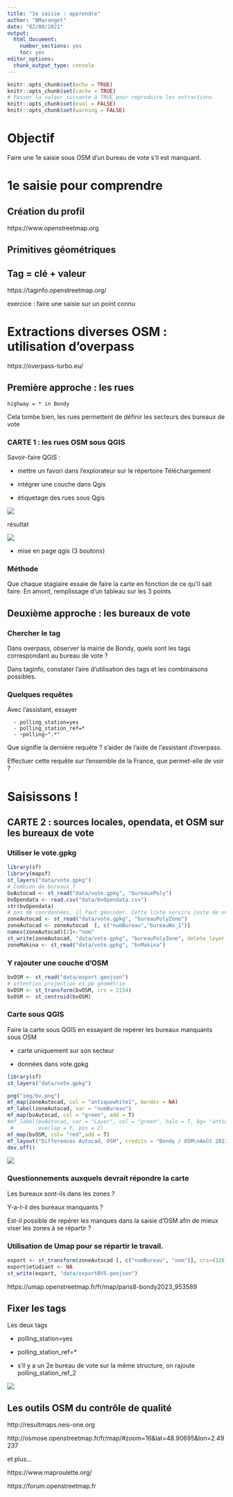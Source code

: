 ---
title: "1e saisie : apprendre"
author: "BMaranget"
date: "02/08/2021"
output: 
  html_document: 
    number_sections: yes
    toc: yes
editor_options: 
  chunk_output_type: console
---

```{r setup, include=FALSE}
knitr::opts_chunk$set(echo = TRUE)
knitr::opts_chunk$set(cache = TRUE)
# Passer la valeur suivante à TRUE pour reproduire les extractions.
knitr::opts_chunk$set(eval = FALSE)
knitr::opts_chunk$set(warning = FALSE)
```


# Objectif

Faire une 1e saisie sous OSM d'un bureau de vote s'il est manquant.

# 1e saisie pour comprendre

## Création du profil

https://www.openstreetmap.org

## Primitives géométriques

## Tag = clé + valeur

https://taginfo.openstreetmap.org/

exercice : faire une saisie sur un point connu

# Extractions diverses OSM : utilisation d'overpass

https://overpass-turbo.eu/

## Première approche : les rues


```
highway = * in Bondy
```

Cela tombe bien, les rues permettent de définir les secteurs des bureaux de vote


### CARTE 1 : les rues OSM sous QGIS

Savoir-faire QGIS : 

- mettre un favori dans l'explorateur sur le répertoire Téléchargement

- intégrer une couche dans Qgis

- étiquetage des rues sous Qgis

![](img/rue.png)

résultat


![](img/etikrue.PNG)

- mise en page qgis (3 boutons)

### Méthode

Que chaque stagiaire essaie de faire la carte en fonction de ce qu'il sait faire.
En amont, remplissage d'un tableau sur les 3 points


## Deuxième approche : les bureaux de vote

### Chercher le tag


Dans overpass, observer la mairie de Bondy, quels sont les tags correspondant au bureau de vote ?

Dans taginfo, constater l'aire d'utilisation des tags et les combinaisons possibles.


### Quelques requêtes

Avec l'assistant, essayer 


```
  - polling_station=yes
  - polling_station_ref=*
  - ~polling~".*"
```

Que signifie la dernière requête ? s'aider de l'aide de l'assistant d'overpass.

Effectuer cette requête sur l'ensemble de la France, que permet-elle de voir ?



# Saisissons !

## CARTE 2 : sources locales, opendata, et OSM sur les bureaux de vote

### Utiliser le vote.gpkg

```{r}
library(sf)
library(mapsf)
st_layers("data/vote.gpkg")
# Combien de bureaux ?
bvAutocad <- st_read("data/vote.gpkg", "bureauxPoly")
bvOpendata <- read.csv("data/bvOpendata.csv")
str(bvOpendata)
# pas de coordonnées, il faut géocoder. Cette liste servira juste de vérification.
zoneAutocad <- st_read("data/vote.gpkg", "bureauPolyZone")
zoneAutocad <- zoneAutocad  [, c("numBureau","bureauNo_1")]
names(zoneAutocad)[2]<-"nom"
st_write(zoneAutocad, "data/vote.gpkg", "bureauPolyZone", delete_layer = T)
zoneMakina <- st_read("data/vote.gpkg", "bvMakina")
```

### Y rajouter une couche d'OSM 

```{r}
bvOSM <- st_read("data/export.geojson")
# attention projection et pb géométrie
bvOSM <- st_transform(bvOSM, crs = 2154)
bvOSM <- st_centroid(bvOSM)
```
 
### Carte sous QGIS


Faire la carte sous QGIS en essayant de repérer les bureaux manquants sous OSM


- carte uniquement sur son secteur

- données dans vote.gpkg


```{r, eval = T}
library(sf)
st_layers("data/vote.gpkg")
```


```{r}
png("img/bv.png")
mf_map(zoneAutocad, col = "antiquewhite1", border = NA)
mf_label(zoneAutocad, var = "numBureau")
mf_map(bvAutocad, col = "green", add = T)
#mf_label(bvAutocad, var = "Layer", col = "green", halo = T, bg= "antiquewhite4",
 #        overlap = F, pos = 2)
mf_map(bvOSM, col= "red",add = T)
mf_layout("Differences Autocad, OSM", credits = "Bondy / OSM\nAoût 2023")
dev.off()
```

![](img/bv.png)

### Questionnements auxquels devrait répondre la carte

Les bureaux sont-ils dans les zones ?

Y-a-t-il des bureaux manquants ?

Est-il possible de repérer les manques dans la saisie d'OSM afin de mieux viser les zones à se répartir ?



### Utilisation de Umap pour se répartir le travail.

```{r}
export <- st_transform(zoneAutocad [, c("numBureau", "nom")], crs=4326)
export$etudiant <- NA
st_write(export, "data/exportBV5.geojson")
```



https://umap.openstreetmap.fr/fr/map/paris8-bondy2023_953589





## Fixer les tags

Les deux tags

  - polling_station=yes
  
  - polling_station_ref=*
  
  - s'il y a un 2e bureau de vote sur la même structure, on rajoute polling_station_ref_2
  
  
![](img/montpellier.PNG)
  

## Les outils OSM du contrôle de qualité

http://resultmaps.neis-one.org

http://osmose.openstreetmap.fr/fr/map/#zoom=16&lat=48.90695&lon=2.49237

et plus...

https://www.maproulette.org/

https://forum.openstreetmap.fr












